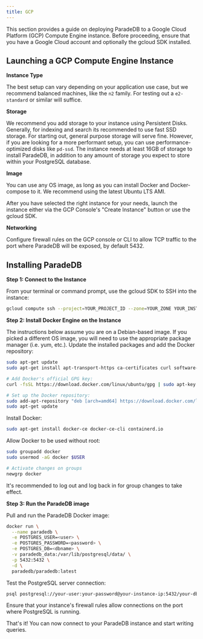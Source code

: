 ```yaml
---
title: GCP
---
```


This section provides a guide on deploying ParadeDB to a Google Cloud Platform (GCP) Compute Engine instance. Before proceeding, ensure that you have a Google Cloud account and optionally the gcloud SDK installed.

## Launching a GCP Compute Engine Instance

**Instance Type**

The best setup can vary depending on your application use case, but we recommend balanced machines, like the `n2` family. For testing out a `e2-standard` or similar will suffice.

**Storage**

We recommend you add storage to your instance using Persistent Disks. Generally, for indexing and search its recommended to use fast SSD storage. For starting
out, general purpose storage will serve fine. However, if you are looking for a more performant setup, you can use performance-optimized disks like `pd-ssd`. The instance
needs at least 16GB of storage to install ParadeDB, in addition to any amount of storage you expect to store within your PostgreSQL database.

**Image**

You can use any OS image, as long as you can install Docker and Docker-compose to it. We recommend using the latest Ubuntu LTS AMI.

After you have selected the right instance for your needs, launch the instance either via the GCP Console's "Create Instance" button or use the gcloud SDK.

**Networking**

Configure firewall rules on the GCP console or CLI to allow TCP traffic to the port where ParadeDB will be exposed, by default 5432.

## Installing ParadeDB

**Step 1: Connect to the Instance**

From your terminal or command prompt, use the gcloud SDK to SSH into the instance:

```bash
gcloud compute ssh --project=YOUR_PROJECT_ID --zone=YOUR_ZONE YOUR_INSTANCE_NAME
```

**Step 2: Install Docker Engine on the Instance**

The instructions below assume you are on a Debian-based image. If you picked a different OS image, you will need to use the appropriate package manager (i.e. yum, etc.).
Update the installed packages and add the Docker repository:

```bash
sudo apt-get update
sudo apt-get install apt-transport-https ca-certificates curl software-properties-common gnupg

# Add Docker's official GPG key:
curl -fsSL https://download.docker.com/linux/ubuntu/gpg | sudo apt-key add -

# Set up the Docker repository:
sudo add-apt-repository "deb [arch=amd64] https://download.docker.com/linux/ubuntu $(lsb_release -cs) stable"
sudo apt-get update
```

Install Docker:

```bash
sudo apt-get install docker-ce docker-ce-cli containerd.io
```

Allow Docker to be used without root:

```bash
sudo groupadd docker
sudo usermod -aG docker $USER

# Activate changes on groups
newgrp docker
```

<Note>
  It's recommended to log out and log back in for group changes to take effect.
</Note>

**Step 3: Run the ParadeDB image**

Pull and run the ParadeDB Docker image:

```bash
docker run \
  --name paradedb \
  -e POSTGRES_USER=<user> \
  -e POSTGRES_PASSWORD=<password> \
  -e POSTGRES_DB=<dbname> \
  -v paradedb_data:/var/lib/postgresql/data/ \
  -p 5432:5432 \
  -d \
  paradedb/paradedb:latest
```

Test the PostgreSQL server connection:

```bash
psql postgresql://your-user:your-password@your-instance-ip:5432/your-db
```

Ensure that your instance's firewall rules allow connections on the port where PostgreSQL is running.

That's it! You can now connect to your ParadeDB instance and start writing queries.
